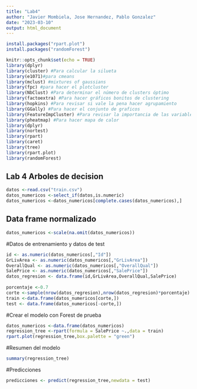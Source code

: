 ```yaml
---
title: "Lab4"
author: "Javier Mombiela, Jose Hernandez, Pablo Gonzalez"
date: "2023-03-10"
output: html_document
---
```

```r
install.packages("rpart.plot")
install.packages("randomForest")
```


```r
knitr::opts_chunk$set(echo = TRUE)
library(dplyr)
library(cluster) #Para calcular la silueta
library(e1071)#para cmeans
library(mclust) #mixtures of gaussians
library(fpc) #para hacer el plotcluster
library(NbClust) #Para determinar el número de clusters óptimo
library(factoextra) #Para hacer gráficos bonitos de clustering
library(hopkins) #Para revisar si vale la pena hacer agrupamiento
library(GGally) #Para hacer el conjunto de graficos
library(FeatureImpCluster) #Para revisar la importancia de las variables en los grupos.
library(pheatmap) #Para hacer mapa de calor
library(dplyr)
library(nortest)
library(rpart)
library(caret)
library(tree)
library(rpart.plot)
library(randomForest)

```

## Lab 4 Arboles de decision 

```r
datos <-read.csv("train.csv")
datos_numericos <-select_if(datos,is.numeric)
datos_numericos <-datos_numericos[complete.cases(datos_numericos),]

```

## Data frame normalizado
```r
datos_numericos <-scale(na.omit(datos_numericos))
```
#Datos de entrenamiento y datos de test
```r
id <- as.numeric(datos_numericos[,"Id"])
GrLivArea <- as.numeric(datos_numericos[,"GrLivArea"])
OverallQual <- as.numeric(datos_numericos[,"OverallQual"])
SalePrice <- as.numeric(datos_numericos[,"SalePrice"])
datos_regresion <- data.frame(id,GrLivArea,OverallQual,SalePrice)
  
porcentaje <-0.7
corte <-sample(nrow(datos_regresion),nrow(datos_regresion)*porcentaje)
train <-data.frame(datos_numericos[corte,])
test <- data.frame(datos_numericos[-corte,])
```

#Crear el modelo con Forest de prueba
```r
datos_numericos <-data.frame(datos_numericos)
regression_tree <-rpart(formula = SalePrice ~.,data = train)
rpart.plot(regression_tree,box.palette = "green")
```
#Resumen del modelo
```r
summary(regression_tree)
```

#Predicciones 
```r
predicciones <- predict(regression_tree,newdata = test)

```





